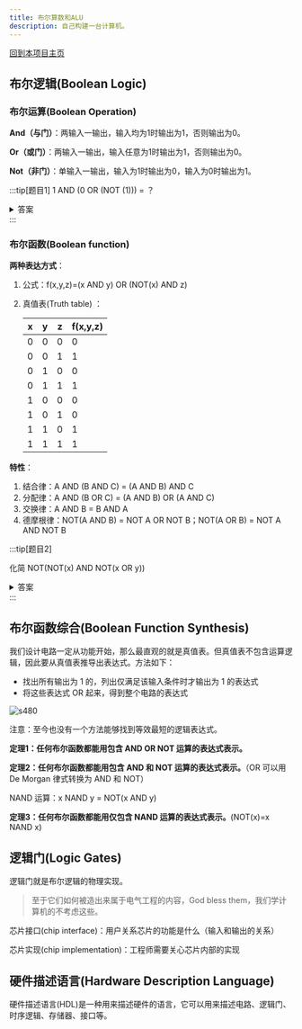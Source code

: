 ```yaml
---
title: 布尔算数和ALU
description: 自己构建一台计算机。
---
```


[回到本项目主页](../1/)

## 布尔逻辑(Boolean Logic)

### 布尔运算(Boolean Operation)

**And（与门）**：两输入一输出，输入均为1时输出为1，否则输出为0。

**Or（或门）**：两输入一输出，输入任意为1时输出为1，否则输出为0。

**Not（非门）**：单输入一输出，输入为1时输出为0，输入为0时输出为1。

:::tip[题目1]
1 AND (0 OR (NOT (1))) = ？
<details>
<summary>答案</summary>
```
0
```
</details>
:::

### 布尔函数(Boolean function)

**两种表达方式**：

1. 公式：f(x,y,z)=(x AND y) OR (NOT(x) AND z)

2. 真值表(Truth table) ：

    | x | y | z | f(x,y,z) |
    | - | - | - | - |
    | 0 | 0 | 0 | 0 |
    | 0 | 0 | 1 | 1 |
    | 0 | 1 | 0 | 0 |
    | 0 | 1 | 1 | 1 |
    | 1 | 0 | 0 | 0 |
    | 1 | 0 | 1 | 0 |
    | 1 | 1 | 0 | 1 |
    | 1 | 1 | 1 | 1 |

**特性**：
1. 结合律：A AND (B AND C) = (A AND B) AND C
2. 分配律：A AND (B OR C) = (A AND B) OR (A AND C)
3. 交换律：A AND B = B AND A
4. 德摩根律：NOT(A AND B) = NOT A OR NOT B；NOT(A OR B) = NOT A AND NOT B

:::tip[题目2]

化简 NOT(NOT(x) AND NOT(x OR y))

<details>
<summary>答案</summary>
```
= NOT(NOT(x) AND NOT(x) AND NOT(y)) = NOT(NOT(x) AND NOT(y))
= NOT(NOT(x)) OR NOT(NOT(y)) = x OR y
```
</details>
:::

## 布尔函数综合(Boolean Function Synthesis)

我们设计电路一定从功能开始，那么最直观的就是真值表。但真值表不包含运算逻辑，因此要从真值表推导出表达式。方法如下：

- 找出所有输出为 1 的，列出仅满足该输入条件时才输出为 1 的表达式
- 将这些表达式 OR 起来，得到整个电路的表达式

![s480](../../../../assets/images/n2t_11.png)

注意：至今也没有一个方法能够找到等效最短的逻辑表达式。

**定理1：任何布尔函数都能用包含 AND OR NOT 运算的表达式表示。**

**定理2：任何布尔函数都能用包含 AND 和 NOT 运算的表达式表示。**（OR 可以用 De Morgan 律式转换为 AND 和 NOT）

NAND 运算：x NAND y = NOT(x AND y)

**定理3：任何布尔函数都能用仅包含 NAND 运算的表达式表示。**(NOT(x)=x NAND x)

## 逻辑门(Logic Gates)

逻辑门就是布尔逻辑的物理实现。

> 至于它们如何被造出来属于电气工程的内容，God bless them，我们学计算机的不考虑这些。

芯片接口(chip interface)：用户关系芯片的功能是什么（输入和输出的关系）

芯片实现(chip implementation)：工程师需要关心芯片内部的实现

## 硬件描述语言(Hardware Description Language)

硬件描述语言(HDL)是一种用来描述硬件的语言，它可以用来描述电路、逻辑门、时序逻辑、存储器、接口等。